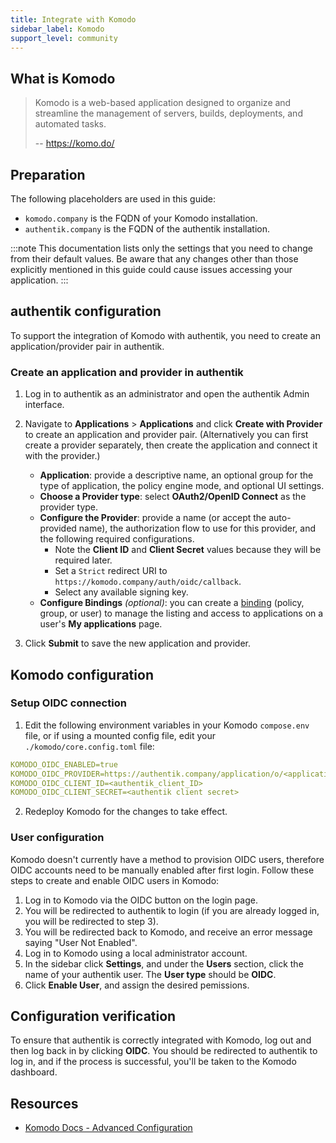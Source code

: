 ```yaml
---
title: Integrate with Komodo
sidebar_label: Komodo
support_level: community
---
```


## What is Komodo

> Komodo is a web-based application designed to organize and streamline the management of servers, builds, deployments, and automated tasks.
>
> -- https://komo.do/

## Preparation

The following placeholders are used in this guide:

- `komodo.company` is the FQDN of your Komodo installation.
- `authentik.company` is the FQDN of the authentik installation.

:::note
This documentation lists only the settings that you need to change from their default values. Be aware that any changes other than those explicitly mentioned in this guide could cause issues accessing your application.
:::

## authentik configuration

To support the integration of Komodo with authentik, you need to create an application/provider pair in authentik.

### Create an application and provider in authentik

1. Log in to authentik as an administrator and open the authentik Admin interface.
2. Navigate to **Applications** > **Applications** and click **Create with Provider** to create an application and provider pair. (Alternatively you can first create a provider separately, then create the application and connect it with the provider.)

    - **Application**: provide a descriptive name, an optional group for the type of application, the policy engine mode, and optional UI settings.
    - **Choose a Provider type**: select **OAuth2/OpenID Connect** as the provider type.
    - **Configure the Provider**: provide a name (or accept the auto-provided name), the authorization flow to use for this provider, and the following required configurations.
        - Note the **Client ID** and **Client Secret** values because they will be required later.
        - Set a `Strict` redirect URI to `https://komodo.company/auth/oidc/callback`.
        - Select any available signing key.
    - **Configure Bindings** _(optional)_: you can create a [binding](https://docs.goauthentik.io/docs/add-secure-apps/flows-stages/bindings/) (policy, group, or user) to manage the listing and access to applications on a user's **My applications** page.

3. Click **Submit** to save the new application and provider.

## Komodo configuration

### Setup OIDC connection

1. Edit the following environment variables in your Komodo `compose.env` file, or if using a mounted config file, edit your `./komodo/core.config.toml` file:

```yaml
KOMODO_OIDC_ENABLED=true
KOMODO_OIDC_PROVIDER=https://authentik.company/application/o/<application_slug>/
KOMODO_OIDC_CLIENT_ID=<authentik_client_ID>
KOMODO_OIDC_CLIENT_SECRET=<authentik client secret>
```

2. Redeploy Komodo for the changes to take effect.

### User configuration

Komodo doesn't currently have a method to provision OIDC users, therefore OIDC accounts need to be manually enabled after first login. Follow these steps to create and enable OIDC users in Komodo:

1. Log in to Komodo via the OIDC button on the login page.
2. You will be redirected to authentik to login (if you are already logged in, you will be redirected to step 3).
3. You will be redirected back to Komodo, and receive an error message saying "User Not Enabled".
4. Log in to Komodo using a local administrator account.
5. In the sidebar click **Settings**, and under the **Users** section, click the name of your authentik user. The **User type** should be **OIDC**.
6. Click **Enable User**, and assign the desired pemissions.

## Configuration verification

To ensure that authentik is correctly integrated with Komodo, log out and then log back in by clicking **OIDC**. You should be redirected to authentik to log in, and if the process is successful, you'll be taken to the Komodo dashboard.

## Resources

- [Komodo Docs - Advanced Configuration](https://komo.do/docs/setup/advanced)
